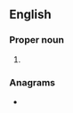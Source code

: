 ==English==
{{wikipedia}}

===Proper noun===
{{en-proper noun}}

# {{lb|en|Canada}} {{initialism of|en|[[Ontario]] [[health insurance]] [[plan]]}}

===Anagrams===
* {{anagrams|en|a=hiop|Hopi|IHOP|Ipoh}}